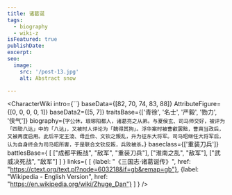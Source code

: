 ```yaml
---
title: 诸葛诞
tags:
  - biography
  - wiki-z
isFeatured: true
publishDate:
excerpt:
seo:
  image:
    src: '/post-13.jpg'
    alt: Abstract snow

---
```



<CharacterWiki
  intro={``}
  baseData={[82, 70, 74, 83, 88]}
  AttributeFigure={[0, 0, 0, 0, 1]}
  baseData2={[5, 7]}
  traitsBase={['青徐', '名士', '严毅', '勠力', '侠气']}
  biography={`字公休，琅琊阳都人，诸葛亮之从弟。与夏侯玄、司马师交好，被评为「四聪八达」中的「八达」，又被时人评论为「魏得其狗」。浮华案时被曹叡罢黜，曹爽当政后，又被再度启用。此后平定王淩、毋丘俭、文钦之叛乱，升为征东大将军。司马昭继任大将军后，认为自身终会为司马昭所害，于是联合文钦反叛，兵败被杀。`}
  baseclass={['重装刀兵']}
  battlesBase={
    [
      ["成都平叛战", "敌军", "重装刀兵"],
      ["淮南之乱", "敌军"],
      ["武威决死战", "敌军"]
    ]
  }
  links={
    [
      {label: "《三国志·诸葛诞传》", href: "https://ctext.org/text.pl?node=603218&if=gb&remap=gb"},
      {label: "Wikipedia - English Version", href: "https://en.wikipedia.org/wiki/Zhuge_Dan"}
    ]
  }
/>
